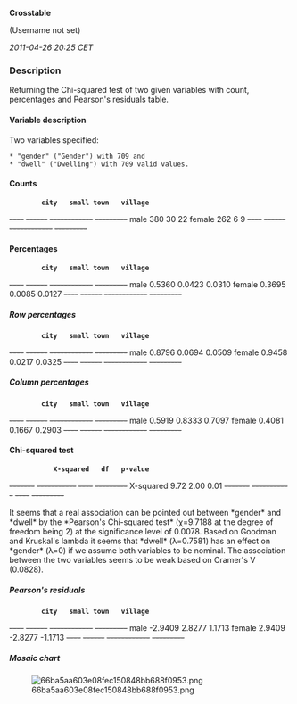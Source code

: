 '''Crosstable'''

(Username not set)

''2011-04-26 20:25 CET''


=== Description ===

Returning the Chi-squared test of two given variables with count, percentages and Pearson's residuals table. 

==== Variable description ====

Two variables specified:
 * "gender" ("Gender") with 709 and
 * "dwell" ("Dwelling") with 709 valid values. 

==== Counts ====

         '''city'''   '''small town'''   '''village'''  
<s>----</s> <s>------</s> <s>------------</s> <s>---------</s>
male     380        30               22           
female   262        6                9            
<s>----</s> <s>------</s> <s>------------</s> <s>---------</s>

==== Percentages ====

         '''city'''   '''small town'''   '''village'''  
<s>----</s> <s>------</s> <s>------------</s> <s>---------</s>
male     0.5360     0.0423           0.0310       
female   0.3695     0.0085           0.0127       
<s>----</s> <s>------</s> <s>------------</s> <s>---------</s>

===== Row percentages =====

         '''city'''   '''small town'''   '''village'''  
<s>----</s> <s>------</s> <s>------------</s> <s>---------</s>
male     0.8796     0.0694           0.0509       
female   0.9458     0.0217           0.0325       
<s>----</s> <s>------</s> <s>------------</s> <s>---------</s>

===== Column percentages =====

         '''city'''   '''small town'''   '''village'''  
<s>----</s> <s>------</s> <s>------------</s> <s>---------</s>
male     0.5919     0.8333           0.7097       
female   0.4081     0.1667           0.2903       
<s>----</s> <s>------</s> <s>------------</s> <s>---------</s>

==== Chi-squared test ====

            '''X-squared'''   '''df'''   '''p-value'''  
<s>-------</s> <s>-----------</s> <s>----</s> <s>---------</s>
X-squared   9.72            2.00     0.01         
<s>-------</s> <s>-----------</s> <s>----</s> <s>---------</s>

It seems that a real association can be pointed out between *gender* and *dwell* by the *Pearson's Chi-squared test* (χ=9.7188 at the degree of freedom being 2) at the significance level of 0.0078.
Based on Goodman and Kruskal's lambda it seems that *dwell* (λ=0.7581) has an effect on *gender* (λ=0) if we assume both variables to be nominal.
The association between the two variables seems to be weak based on Cramer's V (0.0828). 

===== Pearson's residuals =====

         '''city'''   '''small town'''   '''village'''  
<s>----</s> <s>------</s> <s>------------</s> <s>---------</s>
male     -2.9409    2.8277           1.1713       
female   2.9409     -2.8277          -1.1713      
<s>----</s> <s>------</s> <s>------------</s> <s>---------</s>

===== Mosaic chart =====

[[Image:66ba5aa603e08fec150848bb688f0953.png|center]]

<!-- wiki code generated by txt2tags 2.6 (http://txt2tags.org) -->
<!-- cmdline: txt2tags -\-encoding=UTF-8 -t wiki -o demo/crosstable.wiki demo/crosstable.txt -->
